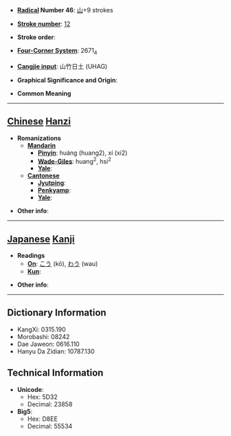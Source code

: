 * '''[[Wiktionary:Chinese radical index| Radical]] Number 46''': [[Wiktionary:Chinese radical index 山|山]]+9 strokes

* '''[[Wiktionary:Chinese total strokes index|Stroke number]]''': [[Wiktionary:Chinese total strokes index 12|12]]

* '''Stroke order''': 

* '''[[Wiktionary:Chinese four corner index|Four-Corner System]]''': 2671<sub>4</sub>

* '''[[Wiktionary:Chinese Cangjie index|Cangjie input]]''': 山竹日土 (UHAG)

* '''Graphical Significance and Origin''': 

* '''Common Meaning'''

----

== [[Chinese]] [[Hanzi]] ==

* '''Romanizations'''
** '''[[Mandarin]]'''
*** '''[[Pinyin]]''': huáng (huang2), xí (xi2)
*** '''[[Wade-Giles]]''': huang<sup>2</sup>, hsi<sup>2</sup>
*** '''[[Yale]]''': 
** '''[[Cantonese]]'''
*** '''[[Jyutping]]''':
*** '''[[Penkyamp]]''': 
*** '''[[Yale]]''': 

* '''Other info''': 

----

== [[Japanese]] [[Kanji]] ==

* '''Readings'''
** '''[[On]]''': [[こう]] (kō), [[わう]] (wau)
** '''[[Kun]]''': 

* '''Other info''':  

----

== Dictionary Information ==

* KangXi: 0315.190
* Morobashi: 08242
* Dae Jaweon: 0616.110
* Hanyu Da Zidian: 10787.130

== Technical Information ==

* '''Unicode''':
** Hex: 5D32
** Decimal: 23858
* '''Big5''':
** Hex: D8EE
** Decimal: 55534